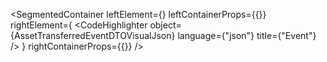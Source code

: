 
<SegmentedContainer
  leftElement={<AssetTransferredEventDTODesc />}
  leftContainerProps={{}}
  rightElement={
    <CodeHighlighter
      object={AssetTransferredEventDTOVisualJson}
      language={"json"}
      title={"Event"}
    />
  }
  rightContainerProps={{}}
/>
